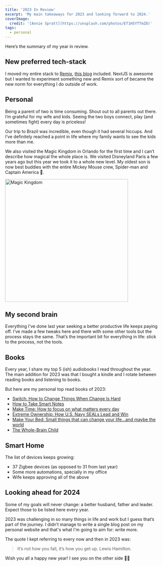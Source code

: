 ```yaml
---
title: '2023 In Review'
excerpt: 'My main takeaways for 2023 and looking forward to 2024.'
coverImage:
  credit: '[Annie Spratt](https://unsplash.com/photos/Ef1H5YTTmZ8)'
tags:
  - personal
---
```


Here’s the summary of my year in review.

## New preferred tech-stack

I moved my entire stack to [Remix](https://remix.run/), [this blog](https://github.com/mersocarlin/mersocarlin.com/pull/281) included.
NextJS is awesome but I wanted to experiment something new and Remix sort of became the new norm for everything I do outside of work.

## Personal

Being a parent of two is time consuming.
Shout out to all parents out there.
I’m grateful for my wife and kids. Seeing the two boys connect, play (and sometimes fight) every day is priceless!

Our trip to Brazil was incredible, even though it had several hiccups.
And I’ve definitely reached a point in life where my family wants to see the kids more than me.

We also visited the Magic Kingdom in Orlando for the first time and I can’t describe how magical the whole place is. We visited Disneyland Paris a few years ago but this year we took it to a whole new level.
My oldest son is now best buddies with the entire Mickey Mouse crew, Spider-man and Captain America 🤘.

<Img
  alt="Magic Kingdom"
  height="400"
  src="/assets/blog/2023-12-23-2023-in-review/disney.jpg"
  title="Disney"
  width="Magic Kingdom"
/>

## My second brain

Everything I’ve done last year seeking a better productive life keeps paying off.
I’ve made a few tweaks here and there with some other tools but the process stays the same.
That’s the important bit for everything in life: stick to the process, not the tools.

## Books

Every year, I share my top 5 (ish) audiobooks I read throughout the year. The main addition for 2023 was that I bought a kindle and I rotate between reading books and listening to books.

But here are my personal top read books of 2023:

- [Switch: How to Change Things When Change Is Hard](https://amzn.to/3GUz4N1)
- [How to Take Smart Notes](https://amzn.to/3RTy81K)
- [Make Time: How to focus on what matters every day](https://amzn.to/486s3EJ)
- [Extreme Ownership: How U.S. Navy SEALs Lead and Win](https://amzn.to/3TDkDVm)
- [Make Your Bed: Small things that can change your life...and maybe the world](https://amzn.to/4atpnCJ)
- [The Whole-Brain Child](https://amzn.to/4axZxxn)

## Smart Home

The list of devices keeps growing:

- 37 Zigbee devices (as opposed to 31 from last year)
- Some more automations, specially in my office
- Wife keeps approving all of the above

## Looking ahead for 2024

Some of my goals will never change: a better husband, father and leader. Expect those to be listed here every year.

2023 was challenging in so many things in life and work but I guess that’s part of the journey.
I didn’t manage to write a single blog post on my personal website and that's what I'm going to aim for: write more.

The quote I kept referring to every now and then in 2023 was:

> It’s not how you fall, it’s how you get up. Lewis Hamilton.

Wish you all a happy new year! I see you on the other side 👋🏼
